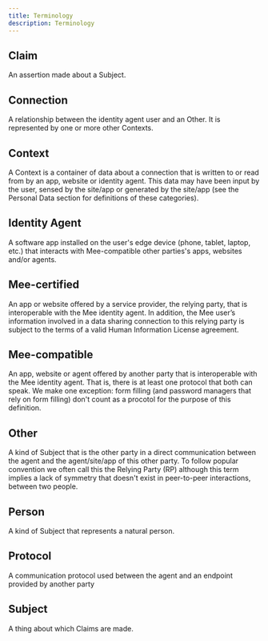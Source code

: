 ```yaml
---
title: Terminology
description: Terminology
---
```

## Claim

An assertion made about a Subject. 

## Connection

A relationship between the identity agent user and an Other. It is represented by one or more other Contexts.

## Context

A Context is a container of data about a connection that is written to or read from by an app, website or identity agent. This data may have been input by the user, sensed by the site/app or generated by the site/app (see the Personal Data section for definitions of these categories). 

## Identity Agent

A software app installed on the user's edge device (phone, tablet, laptop, etc.) that interacts with Mee-compatible other parties's apps, websites and/or agents.

## Mee-certified

An app or website offered by a service provider, the relying party, that is interoperable with the Mee identity agent. In addition, the Mee user’s information involved in a data sharing connection to this relying party is subject to the terms of a valid Human Information License agreement.

## Mee-compatible

An app, website or agent offered by another party that is interoperable with the Mee identity agent. That is, there is at least one protocol that both can speak. We make one exception: form filling (and password managers that rely on form filling) don't count as a procotol for the purpose of this definition.

## Other

A kind of Subject that is the other party in a direct communication between the agent and the agent/site/app of this other party. To follow popular convention we often call this the Relying Party (RP) although this term implies a lack of symmetry that doesn't exist in peer-to-peer interactions, between two people.

## Person

A kind of Subject that represents a natural person.

## Protocol

A communication protocol used between the agent and an endpoint provided by another party

## Subject

A thing about which Claims are made.

